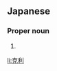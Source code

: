 ==Japanese==
{{ja-kanjitab|かつ|とし}}

===Proper noun===
{{ja-pos|かつとし|proper}}

# {{given name|male|lang=ja|sort=かつとし}}

[[li:克利]]
